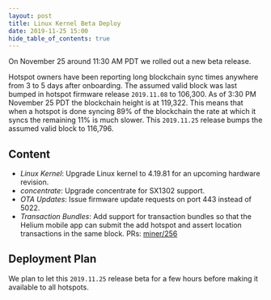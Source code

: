 ```yaml
---
layout: post
title: Linux Kernel Beta Deploy
date: 2019-11-25 15:00
hide_table_of_contents: true
---
```


On November 25 around 11:30 AM PDT we rolled out a new beta release.

<!--truncate-->

Hotspot owners have been reporting long blockchain sync times anywhere from 3 to 5 days after
onboarding. The assumed valid block was last bumped in hotspot firmware release `2019.11.08` to
106,300. As of 3:30 PM November 25 PDT the blockchain height is at 119,322. This means that when a
hotspot is done syncing 89% of the blockchain the rate at which it syncs the remaining 11% is much
slower. This `2019.11.25` release bumps the assumed valid block to 116,796.

## Content

- _Linux Kernel_: Upgrade Linux kernel to 4.19.81 for an upcoming hardware revision.
- _concentrate_: Upgrade concentrate for SX1302 support.
- _OTA Updates_: Issue firmware update requests on port 443 instead of 5022.
- _Transaction Bundles_: Add support for transaction bundles so that the Helium mobile app can
  submit the add hotspot and assert location transactions in the same block. PRs:
  [miner/256](https://github.com/helium/miner/pull/256)

## Deployment Plan

We plan to let this `2019.11.25` release beta for a few hours before making it available to all
hotspots.

